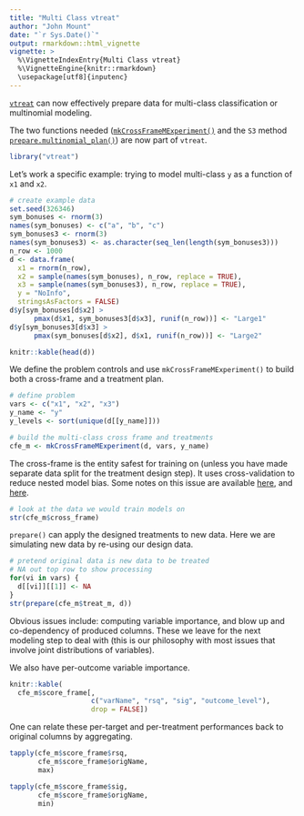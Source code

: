 ```yaml
---
title: "Multi Class vtreat"
author: "John Mount"
date: "`r Sys.Date()`"
output: rmarkdown::html_vignette
vignette: >
  %\VignetteIndexEntry{Multi Class vtreat}
  %\VignetteEngine{knitr::rmarkdown}
  \usepackage[utf8]{inputenc}
---
```

 
[`vtreat`](https://github.com/WinVector/vtreat) can now effectively prepare data for multi-class classification or multinomial modeling.

The two functions needed ([`mkCrossFrameMExperiment()`](https://winvector.github.io/vtreat/reference/mkCrossFrameMExperiment.html) and the `S3` method [`prepare.multinomial_plan()`](https://winvector.github.io/vtreat/reference/prepare.multinomial_plan.html)) are now part of `vtreat`.

```r
library("vtreat")
```


Let's work a specific example: trying to model multi-class `y` as a function of `x1` and `x2`.

```r
# create example data
set.seed(326346)
sym_bonuses <- rnorm(3)
names(sym_bonuses) <- c("a", "b", "c")
sym_bonuses3 <- rnorm(3)
names(sym_bonuses3) <- as.character(seq_len(length(sym_bonuses3)))
n_row <- 1000
d <- data.frame(
  x1 = rnorm(n_row),
  x2 = sample(names(sym_bonuses), n_row, replace = TRUE),
  x3 = sample(names(sym_bonuses3), n_row, replace = TRUE),
  y = "NoInfo",
  stringsAsFactors = FALSE)
d$y[sym_bonuses[d$x2] > 
      pmax(d$x1, sym_bonuses3[d$x3], runif(n_row))] <- "Large1"
d$y[sym_bonuses3[d$x3] > 
      pmax(sym_bonuses[d$x2], d$x1, runif(n_row))] <- "Large2"

knitr::kable(head(d))
```

We define the problem controls and use `mkCrossFrameMExperiment()` to build both a cross-frame and
a treatment plan.

```r
# define problem
vars <- c("x1", "x2", "x3")
y_name <- "y"
y_levels <- sort(unique(d[[y_name]]))

# build the multi-class cross frame and treatments
cfe_m <- mkCrossFrameMExperiment(d, vars, y_name)
```

The cross-frame is the entity safest for training on (unless you have made separate data split for the 
treatment design step). It uses cross-validation to reduce nested model bias. Some notes on this issue
are available [here](https://winvector.github.io/vtreat/articles/vtreatCrossFrames.html), and [here](https://github.com/WinVector/vtreat/blob/master/extras/vtreat.pdf).

```r
# look at the data we would train models on
str(cfe_m$cross_frame)
```

`prepare()` can apply the designed treatments to new data.  Here we are simulating new 
data by re-using our design data.

```r
# pretend original data is new data to be treated
# NA out top row to show processing
for(vi in vars) {
  d[[vi]][[1]] <- NA
}
str(prepare(cfe_m$treat_m, d))
```

Obvious issues include: computing variable importance, and blow up and co-dependency of produced columns.  These we leave for the next modeling step to deal with (this is our philosophy with most issues that involve joint distributions of variables).

We also have per-outcome variable importance.

```r
knitr::kable(
  cfe_m$score_frame[, 
                    c("varName", "rsq", "sig", "outcome_level"), 
                    drop = FALSE])
```

One can relate these per-target and per-treatment performances back to original columns by aggregating.

```r

tapply(cfe_m$score_frame$rsq, 
       cfe_m$score_frame$origName, 
       max)

tapply(cfe_m$score_frame$sig, 
       cfe_m$score_frame$origName, 
       min)
```



